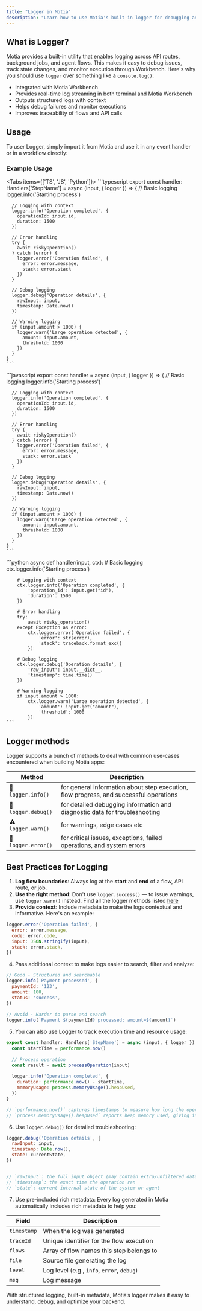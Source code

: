 ```yaml
---
title: "Logger in Motia"
description: "Learn how to use Motia's built-in logger for debugging and tracking flow execution"
---
```


## What is Logger?
Motia provides a built-in utility that enables logging across API routes, background jobs, and agent flows. This makes it easy to debug issues, track state changes, and monitor execution through Workbench. Here's why you should use `logger` over something like a `console.log()`:

- Integrated with Motia Workbench
- Provides real-time log streaming in both terminal and Motia Workbench
- Outputs structured logs with context
- Helps debug failures and monitor executions
- Improves traceability of flows and API calls


## Usage
To user Logger, simply import it from Motia and use it in any event handler or in a workflow directly:
### Example Usage

<Tabs items={['TS', 'JS', 'Python']}>
  <Tab value='TS'>
    ```typescript
    export const handler: Handlers['StepName'] = async (input, { logger }) => {
      // Basic logging
      logger.info('Starting process')

      // Logging with context
      logger.info('Operation completed', {
        operationId: input.id,
        duration: 1500
      })

      // Error handling
      try {
        await riskyOperation()
      } catch (error) {
        logger.error('Operation failed', {
          error: error.message,
          stack: error.stack
        })
      }

      // Debug logging
      logger.debug('Operation details', {
        rawInput: input,
        timestamp: Date.now()
      })

      // Warning logging
      if (input.amount > 1000) {
        logger.warn('Large operation detected', {
          amount: input.amount,
          threshold: 1000
        })
      }
    }
    ```

  </Tab>
  <Tab value='JS'>
    ```javascript
    export const handler = async (input, { logger }) => {
      // Basic logging
      logger.info('Starting process')

      // Logging with context
      logger.info('Operation completed', {
        operationId: input.id,
        duration: 1500
      })

      // Error handling
      try {
        await riskyOperation()
      } catch (error) {
        logger.error('Operation failed', {
          error: error.message,
          stack: error.stack
        })
      }

      // Debug logging
      logger.debug('Operation details', {
        rawInput: input,
        timestamp: Date.now()
      })

      // Warning logging
      if (input.amount > 1000) {
        logger.warn('Large operation detected', {
          amount: input.amount,
          threshold: 1000
        })
      }
    }
    ```

  </Tab>
  <Tab value='Python'>
    ```python
    async def handler(input, ctx):
        # Basic logging
        ctx.logger.info('Starting process')

        # Logging with context
        ctx.logger.info('Operation completed', {
            'operation_id': input.get("id"),
            'duration': 1500
        })

        # Error handling
        try:
            await risky_operation()
        except Exception as error:
            ctx.logger.error('Operation failed', {
                'error': str(error),
                'stack': traceback.format_exc()
            })

        # Debug logging
        ctx.logger.debug('Operation details', {
            'raw_input': input.__dict__,
            'timestamp': time.time()
        })

        # Warning logging
        if input.amount > 1000:
            ctx.logger.warn('Large operation detected', {
                'amount': input.get("amount"),
                'threshold': 1000
            })
    ```
  </Tab>
</Tabs>

## Logger methods
Logger supports a bunch of methods to deal with common use-cases encountered when building Motia apps:


| Method             | Description                                 |
|--------------------|---------------------------------------------|
| 💬 `logger.info()`    | for general information about step execution, flow progress, and successful operations         |
| 🚧 `logger.debug()`   | for detailed debugging information and diagnostic data for troubleshooting                 |
| ⚠️ `logger.warn()`    | for warnings, edge cases etc       |
| 🔴 `logger.error()`   | for critical issues, exceptions, failed operations, and system errors       |

## Best Practices for Logging

1. **Log flow boundaries**: Always log at the **start** and **end** of a flow, API route, or job.
2. **Use the right method**: Don't use `logger.success()` — to issue warnings, use `logger.warn()` instead. Find all the logger methods listed [here](/docs/concepts/toolkit/logger#logger-methods)
3. **Provide context**: Include metadata to make the logs contextual and informative. Here's an example:
```jsx
logger.error('Operation failed', {
  error: error.message,
  code: error.code,
  input: JSON.stringify(input),
  stack: error.stack,
})
```
4. Pass additional context to make logs easier to search, filter and analyze:
```jsx
// Good - Structured and searchable
logger.info('Payment processed', {
  paymentId: '123',
  amount: 100,
  status: 'success',
})
 
// Avoid - Harder to parse and search
logger.info(`Payment ${paymentId} processed: amount=${amount}`)
```
5. You can also use Logger to track execution time and resource usage:
```jsx
export const handler: Handlers['StepName'] = async (input, { logger }) => {
  const startTime = performance.now()
 
  // Process operation
  const result = await processOperation(input)
 
  logger.info('Operation completed', {
    duration: performance.now() - startTime,
    memoryUsage: process.memoryUsage().heapUsed,
  })
}

// `performance.now()` captures timestamps to measure how long the operation took.
// `process.memoryUsage().heapUsed` reports heap memory used, giving insight into runtime efficiency.

```
6. Use `logger.debug()` for detailed troubleshooting:
  ```jsx
  logger.debug('Operation details', {
    rawInput: input,
    timestamp: Date.now(),
    state: currentState,
  })
  

// `rawInput`: the full input object (may contain extra/unfiltered data)
// `timestamp`: the exact time the operation ran
// `state`: current internal state of the system or agent
```
7. Use pre-included rich metadata: Every log generated in Motia automatically includes rich metadata to help you:

| Field       | Description                                       |
|-------------|---------------------------------------------------|
| `timestamp` | When the log was generated                        |
| `traceId`   | Unique identifier for the flow execution          |
| `flows`     | Array of flow names this step belongs to          |
| `file`      | Source file generating the log                    |
| `level`     | Log level (e.g., `info`, `error`, `debug`)        |
| `msg`       | Log message                                       |

With structured logging, built-in metadata, Motia’s logger makes it easy to understand, debug, and optimize your backend.